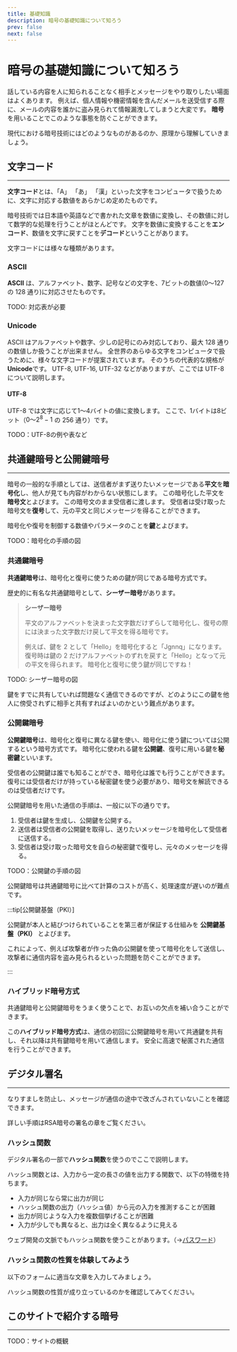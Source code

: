 ```yaml
---
title: 基礎知識
description: 暗号の基礎知識について知ろう
prev: false
next: false
---
```



# 暗号の基礎知識について知ろう

話している内容を人に知られることなく相手とメッセージをやり取りしたい場面はよくあります。
例えば、個人情報や機密情報を含んだメールを送受信する際に、メールの内容を誰かに盗み見られて情報漏洩してしまうと大変です。
**暗号**を用いることでこのような事態を防ぐことができます。

現代における暗号技術にはどのようなものがあるのか、原理から理解していきましょう。

## 文字コード

---

**文字コード**とは、「A」 「あ」 「漢」といった文字をコンピュータで扱うために、文字に対応する数値をあらかじめ定めたものです。

暗号技術では日本語や英語などで書かれた文章を数値に変換し、その数値に対して数学的な処理を行うことがほとんどです。
文字を数値に変換することを**エンコード**、数値を文字に戻すことを**デコード**ということがあります。

文字コードには様々な種類があります。

### ASCII

**ASCII** は、アルファベット、数字、記号などの文字を、7ビットの数値(0～127 の 128 通り)に対応させたものです。

TODO: 対応表が必要

### Unicode

ASCII はアルファベットや数字、少しの記号にのみ対応しており、最大 128 通りの数値しか扱うことが出来ません。
全世界のあらゆる文字をコンピュータで扱うために、様々な文字コードが提案されています。
そのうちの代表的な規格が**Unicode**です。
UTF-8, UTF-16, UTF-32 などがありますが、ここでは UTF-8 について説明します。

#### UTF-8

UTF-8 では文字に応じて1～4バイトの値に変換します。
ここで、1バイトは8ビット（$0 ～ 2^8-1$ の 256 通り）です。

TODO：UTF-8の例や表など

## 共通鍵暗号と公開鍵暗号

---

暗号の一般的な手順としては、送信者がまず送りたいメッセージである**平文**を**暗号化**し、他人が見ても内容がわからない状態にします。
この暗号化した平文を**暗号文**とよびます。
この暗号文のまま受信者に渡します。
受信者は受け取った暗号文を**復号**して、元の平文と同じメッセージを得ることができます。

暗号化や復号を制御する数値やパラメータのことを**鍵**とよびます。

TODO：暗号化の手順の図

### 共通鍵暗号

**共通鍵暗号**は、暗号化と復号に使うための鍵が同じである暗号方式です。

歴史的に有名な共通鍵暗号として、**シーザー暗号**があります。

> **シーザー暗号**
>
> 平文のアルファベットを決まった文字数だけずらして暗号化し、復号の際には決まった文字数だけ戻して平文を得る暗号です。
>
> 例えば、鍵を $2$ として「Hello」を暗号化すると「Jgnnq」になります。復号時は鍵の $2$ だけアルファベットのずれを戻すと「Hello」となって元の平文を得られます。
> 暗号化と復号に使う鍵が同じですね！

TODO: シーザー暗号の図

鍵をすでに共有していれば問題なく通信できるのですが、どのようにこの鍵を他人に傍受されずに相手と共有すればよいのかという難点があります。

### 公開鍵暗号

**公開鍵暗号**は、暗号化と復号に異なる鍵を使い、暗号化に使う鍵については公開するという暗号方式です。
暗号化に使われる鍵を**公開鍵**、復号に用いる鍵を**秘密鍵**といいます。

受信者の公開鍵は誰でも知ることができ、暗号化は誰でも行うことができます。
復号には受信者だけが持っている秘密鍵を使う必要があり、暗号文を解読できるのは受信者だけです。

公開鍵暗号を用いた通信の手順は、一般に以下の通りです。

1. 受信者は鍵を生成し、公開鍵を公開する。
2. 送信者は受信者の公開鍵を取得し、送りたいメッセージを暗号化して受信者に送信する。
3. 受信者は受け取った暗号文を自らの秘密鍵で復号し、元々のメッセージを得る。

TODO：公開鍵の手順の図

公開鍵暗号は共通鍵暗号に比べて計算のコストが高く、処理速度が遅いのが難点です。

:::tip[公開鍵基盤（PKI）]

公開鍵が本人と結びつけられていることを第三者が保証する仕組みを **公開鍵基盤（PKI）** とよびます。

これによって、例えば攻撃者が作った偽の公開鍵を使って暗号化をして送信し、攻撃者に通信内容を盗み見られるといった問題を防ぐことができます。

:::

### ハイブリッド暗号方式

共通鍵暗号と公開鍵暗号をうまく使うことで、お互いの欠点を補い合うことができます。

この**ハイブリッド暗号方式**は、通信の初回に公開鍵暗号を用いて共通鍵を共有し、それ以降は共有鍵暗号を用いて通信します。
安全に高速で秘匿された通信を行うことができます。

## デジタル署名

---

なりすましを防止し、メッセージが通信の途中で改ざんされていないことを確認できます。

詳しい手順はRSA暗号の署名の章をご覧ください。

### ハッシュ関数

デジタル署名の一部で**ハッシュ関数**を使うのでここで説明します。

ハッシュ関数とは、入力から一定の長さの値を出力する関数で、以下の特徴を持ちます。

- 入力が同じなら常に出力が同じ
- ハッシュ関数の出力（ハッシュ値）から元の入力を推測することが困難
- 出力が同じような入力を複数個挙げることが困難
- 入力が少しでも異なると、出力は全く異なるように見える

ウェブ開発の文脈でもハッシュ関数を使うことがあります。（→[パスワード](./../password#ハッシュ関数とは？)）

### ハッシュ関数の性質を体験してみよう

以下のフォームに適当な文章を入力してみましょう。

ハッシュ関数の性質が成り立っているのかを確認してみてください。

<HashFunctionForm client:load />

## このサイトで紹介する暗号

---

TODO：サイトの概観
